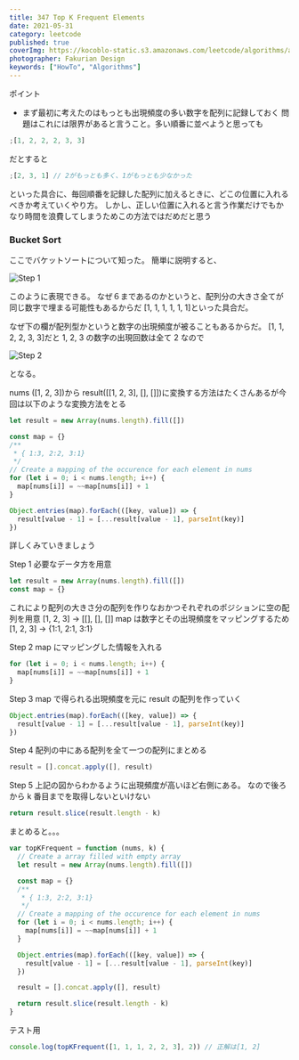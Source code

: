 ```yaml
---
title: 347 Top K Frequent Elements
date: 2021-05-31
category: leetcode
published: true
coverImg: https://kocoblo-static.s3.amazonaws.com/leetcode/algorithms/array/347/cover-img.jpg
photographer: Fakurian Design
keywords: ["HowTo", "Algorithms"]
---
```


ポイント

- まず最初に考えたのはもっとも出現頻度の多い数字を配列に記録しておく
  問題はこれには限界があると言うこと。多い順番に並べようと思っても

```js
;[1, 2, 2, 2, 3, 3]
```

だとすると

```js
;[2, 3, 1] // 2がもっとも多く、1がもっとも少なかった
```

といった具合に、毎回順番を記録した配列に加えるときに、どこの位置に入れるべきか考えていくやり方。
しかし、正しい位置に入れると言う作業だけでもかなり時間を浪費してしまうためこの方法ではだめだと思う

### Bucket Sort

ここでバケットソートについて知った。
簡単に説明すると、

![Step 1](https://kocoblo-static.s3.amazonaws.com/leetcode/algorithms/array/347/step1.jpg)

このように表現できる。
なぜ６まであるのかというと、配列分の大きさ全てが同じ数字で埋まる可能性もあるからだ
[1, 1, 1, 1, 1, 1]といった具合だ。

なぜ下の欄が配列型かというと数字の出現頻度が被ることもあるからだ。
[1, 1, 2, 2, 3, 3]だと 1, 2, 3 の数字の出現回数は全て 2 なので

![Step 2](https://kocoblo-static.s3.amazonaws.com/leetcode/algorithms/array/347/step2.jpg)

となる。

nums ([1, 2, 3])から result([[1, 2, 3], [], []])に変換する方法はたくさんあるが今回は以下のような変換方法をとる

```js
let result = new Array(nums.length).fill([])

const map = {}
/**
 * { 1:3, 2:2, 3:1}
 */
// Create a mapping of the occurence for each element in nums
for (let i = 0; i < nums.length; i++) {
  map[nums[i]] = ~~map[nums[i]] + 1
}

Object.entries(map).forEach(([key, value]) => {
  result[value - 1] = [...result[value - 1], parseInt(key)]
})
```

詳しくみていきましょう

Step 1
必要なデータ方を用意

```js
let result = new Array(nums.length).fill([])
const map = {}
```

これにより配列の大きさ分の配列を作りなおかつそれぞれのポジションに空の配列を用意
[1, 2, 3] -> [[], [], []]
map は数字とその出現頻度をマッピングするため
[1, 2, 3] -> {1:1, 2:1, 3:1}

Step 2
map にマッピングした情報を入れる

```js
for (let i = 0; i < nums.length; i++) {
  map[nums[i]] = ~~map[nums[i]] + 1
}
```

Step 3
map で得られる出現頻度を元に result の配列を作っていく

```js
Object.entries(map).forEach(([key, value]) => {
  result[value - 1] = [...result[value - 1], parseInt(key)]
})
```

Step 4
配列の中にある配列を全て一つの配列にまとめる

```js
result = [].concat.apply([], result)
```

Step 5
上記の図からわかるように出現頻度が高いほど右側にある。
なので後ろから k 番目までを取得しないといけない

```js
return result.slice(result.length - k)
```

まとめると。。。

```js
var topKFrequent = function (nums, k) {
  // Create a array filled with empty array
  let result = new Array(nums.length).fill([])

  const map = {}
  /**
   * { 1:3, 2:2, 3:1}
   */
  // Create a mapping of the occurence for each element in nums
  for (let i = 0; i < nums.length; i++) {
    map[nums[i]] = ~~map[nums[i]] + 1
  }

  Object.entries(map).forEach(([key, value]) => {
    result[value - 1] = [...result[value - 1], parseInt(key)]
  })

  result = [].concat.apply([], result)

  return result.slice(result.length - k)
}
```

テスト用

```js
console.log(topKFrequent([1, 1, 1, 2, 2, 3], 2)) // 正解は[1, 2]
```
